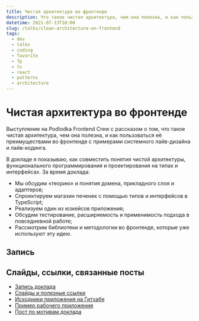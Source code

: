 ```yaml
---
title: Чистая архитектура во фронтенде
description: Что такое чистая архитектура, чем она полезна, и как пользоваться её преимуществами во фронтенде с примерами системного лайв-дизайна и кодинга.
datetime: 2021-07-13T18:00
slug: /talks/clean-architecture-on-frontend
tags:
  - dev
  - talks
  - coding
  - favorite
  - fp
  - ts
  - react
  - patterns
  - architecture
---
```


# Чистая архитектура во фронтенде

Выступление на Podlodka Frontend Crew с рассказом о том, что такое чистая архитектура, чем она полезна, и как пользоваться её преимуществами во фронтенде с примерами системного лайв-дизайна и лайв-кодинга.

В докладе я показываю, как совместить понятия чистой архитектуры, функционального программирования и проектирования на типах и интерфейсах. За время доклада:

- Мы обсудим «теорию» и понятия домена, прикладного слоя и адаптеров;
- Спроектируем магазин печенек с помощью типов и интерфейсов в TypeScript;
- Реализуем один из юзкейсов приложения;
- Обсудим тестирование, расширяемость и применимость подхода в повседневной работе;
- Рассмотрим библиотеки и методологии во фронтенде, которые уже используют эту идею.

## Запись

<YouTube src="https://www.youtube.com/embed/h4WQRqNjmX0" caption="Запись доклада на YouTube" />

## Слайды, ссылки, связанные посты

- [Запись доклада](https://youtu.be/h4WQRqNjmX0)
- [Слайды и полезные ссылки](https://bespoyasov.ru/slides/clean-architecture-on-frontend/)
- [Исходники приложения на Гитхабе](https://github.com/bespoyasov/frontend-clean-architecture)
- [Пример рабочего приложения](https://bespoyasov.ru/showcase/frontend-clean-architecture/)
- [Пост по мотивам доклада](/blog/clean-architecture-on-frontend)
